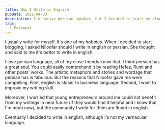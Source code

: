 ```yaml
---
title: Why I Write in English
pubDate: 2021-04-03
description: I'm native persian speaker, but I decided to start my blog in English. Here is why.
tags:
  - Personal
---
```


I usually write for myself. It's one of my hobbies. When I decided to start blogging, I asked Niloofar should I write in english or persian.
She thought and said to me it's better to write in english.

I love persian language, all of my close friends know that. I think persian has a
great soul. You could easily comprehend it by reading Hafez, Rumi and other poets' works. The artistic metaphors and stories and wordage that persian has is fabulous.
But the reasons that Niloofar gave me were compelling. First, english is closer to business language. Second, I want to improve my writing skill.

Moreover, I worried that young entrepreneurs around me could not benefit from my writings in near future (if they would find it helpful and I know that I'm noob now), but
the community I write for them are fluent in english.

Eventually I decided to write in english, although I's not my vernacular language.